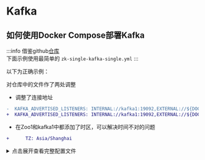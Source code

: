 

# Kafka

## 如何使用Docker Compose部署Kafka

:::info
借鉴github[仓库](https://github.com/conduktor/kafka-stack-docker-compose/tree/master)<br/>
下面示例使用最简单的 `zk-single-kafka-single.yml`
:::


以下为正确示例：

对仓库中的文件作了两处调整

- 调整了连接地址

```diff
-  KAFKA_ADVERTISED_LISTENERS: INTERNAL://kafka1:19092,EXTERNAL://${DOCKER_HOST_IP:-127.0.0.1}:9092,DOCKER://host.docker.internal:29092
+  KAFKA_ADVERTISED_LISTENERS: INTERNAL://kafka1:19092,EXTERNAL://${DOCKER_HOST_IP:-192.168.3.163}:9092,DOCKER://host.docker.internal:29092
```
- 在Zoo1和kafka1中都添加了时区，可以解决时间不对的问题

```diff 
+      TZ: Asia/Shanghai
```

<details>
  <summary>点击展开查看完整配置文件</summary>
```yml
version: '2.1'

services:
  zoo1:
    image: confluentinc/cp-zookeeper:7.3.2
    hostname: zoo1
    container_name: zoo1
    ports:
      - "2181:2181"
    environment:
      ZOOKEEPER_CLIENT_PORT: 2181
      ZOOKEEPER_SERVER_ID: 1
      ZOOKEEPER_SERVERS: zoo1:2888:3888
      TZ: Asia/Shanghai

  kafka1:
    image: confluentinc/cp-kafka:7.3.2
    hostname: kafka1
    container_name: kafka1
    ports:
      - "9092:9092"
      - "29092:29092"
      - "9999:9999"
    environment:
      KAFKA_ADVERTISED_LISTENERS: INTERNAL://kafka1:19092,EXTERNAL://${DOCKER_HOST_IP:-192.168.3.163}:9092,DOCKER://host.docker.internal:29092
      KAFKA_LISTENER_SECURITY_PROTOCOL_MAP: INTERNAL:PLAINTEXT,EXTERNAL:PLAINTEXT,DOCKER:PLAINTEXT
      KAFKA_INTER_BROKER_LISTENER_NAME: INTERNAL
      KAFKA_ZOOKEEPER_CONNECT: "zoo1:2181"
      KAFKA_BROKER_ID: 1
      KAFKA_LOG4J_LOGGERS: "kafka.controller=INFO,kafka.producer.async.DefaultEventHandler=INFO,state.change.logger=INFO"
      KAFKA_OFFSETS_TOPIC_REPLICATION_FACTOR: 1
      KAFKA_TRANSACTION_STATE_LOG_REPLICATION_FACTOR: 1
      KAFKA_TRANSACTION_STATE_LOG_MIN_ISR: 1
      KAFKA_JMX_PORT: 9999
      KAFKA_JMX_HOSTNAME: ${DOCKER_HOST_IP:-127.0.0.1}
      KAFKA_AUTHORIZER_CLASS_NAME: kafka.security.authorizer.AclAuthorizer
      KAFKA_ALLOW_EVERYONE_IF_NO_ACL_FOUND: "true"
      TZ: Asia/Shanghai
    depends_on:
      - zoo1
```

</details>

### 报错 could not be established. Broker may not be available

调整外部连接地址即可解决问题

```log
[| adminclient-1] org.apache.kafka.clients.NetworkClient : [AdminClient clientId=adminclient-1] 
Connection to node 1 (/127.0.0.1:9092) could not be established. Broker may not be available.
```

## 如何使用命令行操作集群

```shell
# 创建topic
docker run --rm --network=host \
           confluentinc/cp-kafka:7.3.2 \
           kafka-topics --bootstrap-server=127.0.0.1:9092 \
                        --create \
                        --topic=my-topic \
                        --partitions=3 \
                        --replication-factor=1
# 生产消息
docker run --tty --interactive \
           --rm \
           --network=host \
           confluentinc/cp-kafka:7.3.2 \
           kafka-console-producer --broker-list=127.0.0.1:9092 --topic=my-topic
           
# 消费消息  
docker run --tty --interactive \
           --rm \
           --network=host \
           confluentinc/cp-kafka:7.3.2 \
           kafka-console-consumer --bootstrap-server=127.0.0.1:9092 --topic=my-topic
		   
```

## 如何在Spring Boot中使用Kafka

[参考资料](https://www.baeldung.com/spring-kafka)

[参考仓库代码](https://github.com/Halcyon666/kafka-learn)

仓库代码简单介绍了 Kafka创建字符串消息和Pojo消息，发送消息的示例。

参考资料涉及多种类型消息混合生产和消费。值得学习和借鉴。

## 生产者使用注意点

1. 一个JVM下使用一个生产者即可，多个生产者可能OOM，一个生产者`buffer.memory=32MB` 。
2. Batch设计，首先看`batch.size` 是否满足，不满足再看`linger.ms` ,当缓存消息到达`buffer.memory` 会直接触发消息发送到服务器。
3. acks, 0 -不确认，1-所有主节点写入成功，all-所有节点写入成功


## 触发Coordinator Rebalance

- 组成员数量变化
- 订阅主题数量变化
- 订阅主题分区数变化

建议
1. `session.timeout.ms > 3 * hearbeat.interval.ms`
2. 控制消费者消费消息的时间，不要超过`max.poll.interval.ms`配置时间


<TailProtocal />
